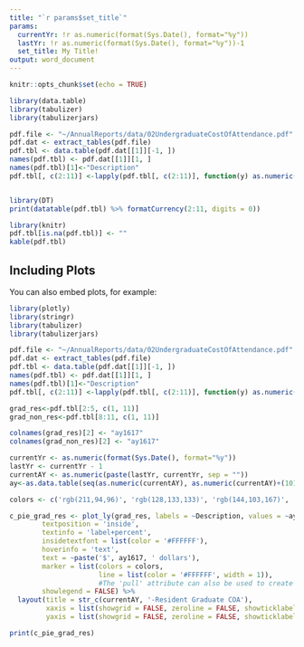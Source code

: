 ```yaml
---
title: "`r params$set_title`"
params:
  currentYr: !r as.numeric(format(Sys.Date(), format="%y"))
  lastYr: !r as.numeric(format(Sys.Date(), format="%y"))-1
  set_title: My Title!
output: word_document
---
```

<!-- Initializing knitr -->

```r
knitr::opts_chunk$set(echo = TRUE)
```

```r
library(data.table)
library(tabulizer)
library(tabulizerjars)

pdf.file <- "~/AnnualReports/data/02UndergraduateCostOfAttendance.pdf"
pdf.dat <- extract_tables(pdf.file)
pdf.tbl <- data.table(pdf.dat[[1]][-1, ])
names(pdf.tbl) <- pdf.dat[[1]][1, ]
names(pdf.tbl)[1]<-"Description"
pdf.tbl[, c(2:11)] <-lapply(pdf.tbl[, c(2:11)], function(y) as.numeric(gsub('[^a-zA-Z0-9.]', '', y)))


library(DT)
print(datatable(pdf.tbl) %>% formatCurrency(2:11, digits = 0))

library(knitr)
pdf.tbl[is.na(pdf.tbl)] <- ""
kable(pdf.tbl)
```
## Including Plots

You can also embed plots, for example:

```r
library(plotly)
library(stringr)
library(tabulizer)
library(tabulizerjars)

pdf.file <- "~/AnnualReports/data/02UndergraduateCostOfAttendance.pdf"          # Define path to PDF file
pdf.dat <- extract_tables(pdf.file)                                             # Extract data table
pdf.tbl <- data.table(pdf.dat[[1]][-1, ])                                       # Coerce output matrix to data.table
names(pdf.tbl) <- pdf.dat[[1]][1, ]
names(pdf.tbl)[1]<-"Description"
pdf.tbl[, c(2:11)] <-lapply(pdf.tbl[, c(2:11)], function(y) as.numeric(gsub('[^a-zA-Z0-9.]', '', y)))             

grad_res<-pdf.tbl[2:5, c(1, 11)]
grad_non_res<-pdf.tbl[8:11, c(1, 11)]

colnames(grad_res)[2] <- "ay1617"
colnames(grad_non_res)[2] <- "ay1617"

currentYr <- as.numeric(format(Sys.Date(), format="%y"))
lastYr <- currentYr - 1
currentAY <- as.numeric(paste(lastYr, currentYr, sep = ""))
ay<-as.data.table(seq(as.numeric(currentAY), as.numeric(currentAY)+(101*(100-currentYr-1)),by=101))

colors <- c('rgb(211,94,96)', 'rgb(128,133,133)', 'rgb(144,103,167)', 'rgb(171,104,87)', 'rgb(114,147,203)')

c_pie_grad_res <- plot_ly(grad_res, labels = ~Description, values = ~ay1617, type = 'pie',
        textposition = 'inside',
        textinfo = 'label+percent',
        insidetextfont = list(color = '#FFFFFF'),
        hoverinfo = 'text',
        text = ~paste('$', ay1617, ' dollars'),
        marker = list(colors = colors,
                      line = list(color = '#FFFFFF', width = 1)),
                      #The 'pull' attribute can also be used to create space between the sectors
        showlegend = FALSE) %>%
  layout(title = str_c(currentAY, '-Resident Graduate COA'),
         xaxis = list(showgrid = FALSE, zeroline = FALSE, showticklabels = FALSE),
         yaxis = list(showgrid = FALSE, zeroline = FALSE, showticklabels = FALSE))

print(c_pie_grad_res)

```
